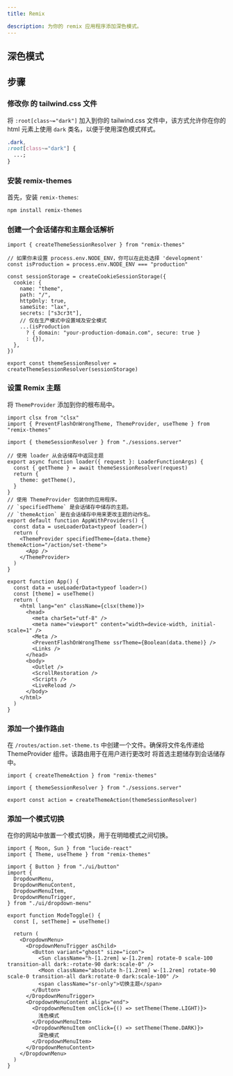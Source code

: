 ```yaml
---
title: Remix

description: 为你的 remix 应用程序添加深色模式。
---
```


## 深色模式

## 步骤

### 修改你 的 tailwind.css 文件

将 `:root[class~="dark"]` 加入到你的 tailwind.css 文件中，该方式允许你在你的 html 元素上使用 `dark` 类名，以便于使用深色模式样式。

```css {2} title="app/tailwind.css"
.dark,
:root[class~="dark"] {
  ...;
}
```

### 安装 remix-themes

首先，安装 `remix-themes`:

```bash
npm install remix-themes
```

### 创建一个会话储存和主题会话解析

```tsx title="app/sessions.server.tsx"
import { createThemeSessionResolver } from "remix-themes"

// 如果你未设置 process.env.NODE_ENV，你可以在此处选择 'development'
const isProduction = process.env.NODE_ENV === "production"

const sessionStorage = createCookieSessionStorage({
  cookie: {
    name: "theme",
    path: "/",
    httpOnly: true,
    sameSite: "lax",
    secrets: ["s3cr3t"],
    // 仅在生产模式中设置域及安全模式
    ...(isProduction
      ? { domain: "your-production-domain.com", secure: true }
      : {}),
  },
})

export const themeSessionResolver = createThemeSessionResolver(sessionStorage)
```

### 设置 Remix 主题

将 `ThemeProvider` 添加到你的根布局中。

```tsx {1-3,6-11,15-22,25-26,28,33} title="app/root.tsx"
import clsx from "clsx"
import { PreventFlashOnWrongTheme, ThemeProvider, useTheme } from "remix-themes"

import { themeSessionResolver } from "./sessions.server"

// 使用 loader 从会话储存中返回主题
export async function loader({ request }: LoaderFunctionArgs) {
  const { getTheme } = await themeSessionResolver(request)
  return {
    theme: getTheme(),
  }
}
// 使用 ThemeProvider 包装你的应用程序。
// `specifiedTheme` 是会话储存中储存的主题。
// `themeAction` 是在会话储存中用来更改主题的动作名。
export default function AppWithProviders() {
  const data = useLoaderData<typeof loader>()
  return (
    <ThemeProvider specifiedTheme={data.theme} themeAction="/action/set-theme">
      <App />
    </ThemeProvider>
  )
}

export function App() {
  const data = useLoaderData<typeof loader>()
  const [theme] = useTheme()
  return (
    <html lang="en" className={clsx(theme)}>
      <head>
        <meta charSet="utf-8" />
        <meta name="viewport" content="width=device-width, initial-scale=1" />
        <Meta />
        <PreventFlashOnWrongTheme ssrTheme={Boolean(data.theme)} />
        <Links />
      </head>
      <body>
        <Outlet />
        <ScrollRestoration />
        <Scripts />
        <LiveReload />
      </body>
    </html>
  )
}
```

### 添加一个操作路由

在 `/routes/action.set-theme.ts` 中创建一个文件。确保将文件名传递给 ThemeProvider 组件。该路由用于在用户进行更改时 将首选主题储存到会话储存中。

```tsx title="app/routes/action.set-theme.ts"
import { createThemeAction } from "remix-themes"

import { themeSessionResolver } from "./sessions.server"

export const action = createThemeAction(themeSessionResolver)
```

### 添加一个模式切换

在你的网站中放置一个模式切换，用于在明暗模式之间切换。

```tsx title="components/mode-toggle.tsx"
import { Moon, Sun } from "lucide-react"
import { Theme, useTheme } from "remix-themes"

import { Button } from "./ui/button"
import {
  DropdownMenu,
  DropdownMenuContent,
  DropdownMenuItem,
  DropdownMenuTrigger,
} from "./ui/dropdown-menu"

export function ModeToggle() {
  const [, setTheme] = useTheme()

  return (
    <DropdownMenu>
      <DropdownMenuTrigger asChild>
        <Button variant="ghost" size="icon">
          <Sun className="h-[1.2rem] w-[1.2rem] rotate-0 scale-100 transition-all dark:-rotate-90 dark:scale-0" />
          <Moon className="absolute h-[1.2rem] w-[1.2rem] rotate-90 scale-0 transition-all dark:rotate-0 dark:scale-100" />
          <span className="sr-only">切换主题</span>
        </Button>
      </DropdownMenuTrigger>
      <DropdownMenuContent align="end">
        <DropdownMenuItem onClick={() => setTheme(Theme.LIGHT)}>
          浅色模式
        </DropdownMenuItem>
        <DropdownMenuItem onClick={() => setTheme(Theme.DARK)}>
          深色模式
        </DropdownMenuItem>
      </DropdownMenuContent>
    </DropdownMenu>
  )
}
```

